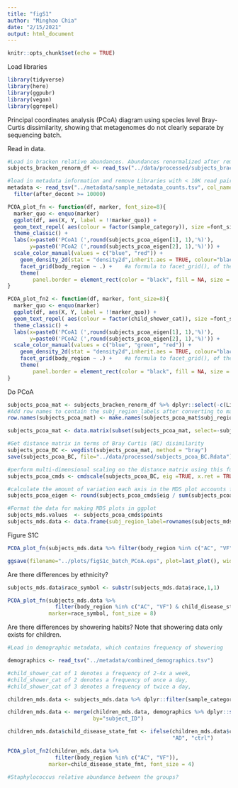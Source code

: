 ```yaml
---
title: "figS1"
author: "Minghao Chia"
date: "2/15/2021"
output: html_document
---
```


```r
knitr::opts_chunk$set(echo = TRUE)
```

Load libraries
```r
library(tidyverse)
library(here)
library(ggpubr)
library(vegan)
library(ggrepel)
```


Principal coordinates analysis (PCoA) diagram using species level Bray-Curtis dissimilarity, showing that metagenomes do not clearly separate by sequencing batch.

Read in data.

```r

#Load in bracken relative abundances. Abundances renormalized after removing human fraction and contaminants
subjects_bracken_renorm_df <- read_tsv("../data/processed/subjects_bracken_renorm_df", col_names = TRUE)

#load in metadata information and remove Libraries with < 10K read pairs after removal of human reads mapping to human genome
metadata <- read_tsv("../metadata/sample_metadata_counts.tsv", col_names = TRUE) %>%
  filter(after_decont >= 10000)

```


```r
PCOA_plot_fn <- function(df, marker, font_size=8){
  marker_quo <- enquo(marker)
  ggplot(df, aes(X, Y, label = !!marker_quo)) +
  geom_text_repel( aes(colour = factor(sample_category)), size =font_size ) +
  theme_classic() +
  labs(x=paste0('PCoA1 (',round(subjects_pcoa_eigen[1], 1),'%)'),
       y=paste0('PCoA2 (',round(subjects_pcoa_eigen[2], 1),'%)')) +
  scale_color_manual(values = c("blue", "red")) +
    geom_density_2d(stat = "density2d",inherit.aes = TRUE, colour="black") +
    facet_grid(body_region ~ .) +    #a formula to facet_grid(), of the form vertical ~ horizontal.
    theme(
        panel.border = element_rect(color = "black", fill = NA, size = 1))
}

PCOA_plot_fn2 <- function(df, marker, font_size=8){
  marker_quo <- enquo(marker)
  ggplot(df, aes(X, Y, label = !!marker_quo)) +
  geom_text_repel( aes(colour = factor(child_shower_cat)), size =font_size ) +
  theme_classic() +
  labs(x=paste0('PCoA1 (',round(subjects_pcoa_eigen[1], 1),'%)'),
       y=paste0('PCoA2 (',round(subjects_pcoa_eigen[2], 1),'%)')) +
  scale_color_manual(values = c("blue", "green", "red")) +
    geom_density_2d(stat = "density2d",inherit.aes = TRUE, colour="black") +
    facet_grid(body_region ~ .) +    #a formula to facet_grid(), of the form vertical ~ horizontal.
    theme(
        panel.border = element_rect(color = "black", fill = NA, size = 1))
}

```

Do PCoA

```r

subjects_pcoa_mat <- subjects_bracken_renorm_df %>% dplyr::select(-c(LibraryID)) %>% data.frame(.)
#Add row names to contain the subj_region_labels after converting to matrix
row.names(subjects_pcoa_mat) <- make.names(subjects_pcoa_mat$subj_region_label, unique=TRUE)

subjects_pcoa_mat <- data.matrix(subset(subjects_pcoa_mat, select=-subj_region_label)) 

#Get distance matrix in terms of Bray Curtis (BC) disimilarity  
subjects_pcoa_BC <- vegdist(subjects_pcoa_mat, method = "bray")
save(subjects_pcoa_BC, file="../data/processed/subjects_pcoa_BC.Rdata")

#perform multi-dimensional scaling on the distance matrix using this function
subjects_pcoa_cmds <- cmdscale(subjects_pcoa_BC, eig =TRUE, x.ret = TRUE)

#calculate the amount of variation each axis in the MDS plot accounts for, using the eigen values
subjects_pcoa_eigen <- round(subjects_pcoa_cmds$eig / sum(subjects_pcoa_cmds$eig) * 100, 1) 

#Format the data for making MDS plots in ggplot
subjects_mds.values  <- subjects_pcoa_cmds$points
subjects_mds.data <- data.frame(subj_region_label=rownames(subjects_mds.values), X=subjects_mds.values[,1], Y=subjects_mds.values[,2]) %>% merge(metadata, by = "subj_region_label" )

```

Figure S1C

```r
PCOA_plot_fn(subjects_mds.data %>% filter(body_region %in% c("AC", "VF")), marker=batch)

ggsave(filename="../plots/figS1c_batch_PCoA.eps", plot=last_plot(), width=18, height=15)

```
Are there differences by ethnicity?
```r

subjects_mds.data$race_symbol <- substr(subjects_mds.data$race,1,1)

PCOA_plot_fn(subjects_mds.data %>% 
               filter(body_region %in% c("AC", "VF") & child_disease_state==1), 
             marker=race_symbol, font_size = 8)


```

Are there differences by showering habits? Note that showering data only exists for children. 

```r
#Load in demographic metadata, which contains frequency of showering

demographics <- read_tsv("../metadata/combined_demographics.tsv")

#child_shower_cat of 1 denotes a frequency of 2-4x a week,
#child_shower_cat of 2 denotes a frequency of once a day,
#child_shower_cat of 3 denotes a frequency of twice a day,

children_mds.data <- subjects_mds.data %>% dplyr::filter(sample_category=="child")

children_mds.data <- merge(children_mds.data, demographics %>% dplyr::select(subject_ID, child_shower_cat),
                           by="subject_ID")

children_mds.data$child_disease_state_fmt <- ifelse(children_mds.data$child_disease_state==1,
                                                    "AD", "ctrl")

PCOA_plot_fn2(children_mds.data %>% 
               filter(body_region %in% c("AC", "VF")), 
             marker=child_disease_state_fmt, font_size = 4)

#Staphylococcus relative abundance between the groups?


```

